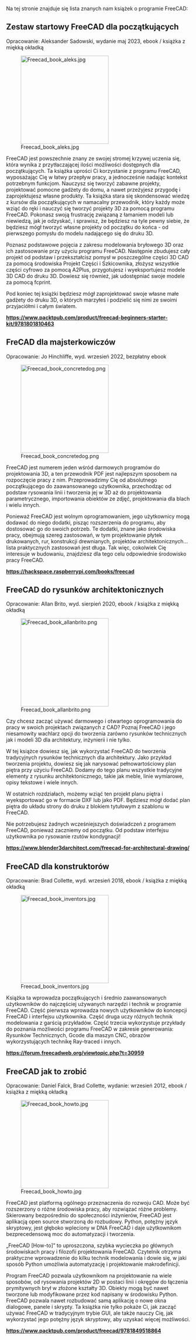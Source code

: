 <languages/>

Na tej stronie znajduje się lista znanych nam książek o programie FreeCAD:

<span id="FreeCAD_Beginner’s_Starter_Kit"></span>
==Zestaw startowy FreeCAD dla początkujących==

Opracowanie: Aleksander Sadowski, wydanie maj 2023, ebook / książka z miękką okładką

[[Image:Freecad book aleks.jpg|240px|left]]

FreeCAD jest powszechnie znany ze swojej stromej krzywej uczenia się, która wynika z przytłaczającej ilości możliwości dostępnych dla początkujących. Ta książka uprości Ci korzystanie z programu FreeCAD, wyposażając Cię w łatwy przepływ pracy, a jednocześnie nadając kontekst potrzebnym funkcjom. Nauczysz się tworzyć zabawne projekty, projektować pomocne gadżety do domu, a nawet przeżyjesz przygodę i zaprojektujesz własne produkty. Ta książka stara się skondensować wiedzę z kursów dla początkujących w namacalny przewodnik, który każdy może wziąć do ręki i nauczyć się tworzyć projekty 3D za pomocą programu FreeCAD. Pokonasz swoją frustrację związaną z łamaniem modeli lub niewiedzą, jak je odzyskać, i sprawisz, że będziesz na tyle pewny siebie, że będziesz mógł tworzyć własne projekty od początku do końca - od pierwszego pomysłu do modelu nadającego się do druku 3D.

Poznasz podstawowe pojęcia z zakresu modelowania bryłowego 3D oraz ich zastosowanie przy użyciu programu FreeCAD. Następnie zbudujesz cały projekt od podstaw i przekształcisz pomysł w poszczególne części 3D CAD za pomocą środowiska Projekt Części i Szkicownika, złożysz wszystkie części cyfrowo za pomocą A2Plus, przygotujesz i wyeksportujesz modele 3D CAD do druku 3D. Dowiesz się również, jak udostępniać swoje modele za pomocą fcprint.

Pod koniec tej książki będziesz mógł zaprojektować swoje własne małe gadżety do druku 3D, o których marzyłeś i podzielić się nimi ze swoimi przyjaciółmi i całym światem.

'''https://www.packtpub.com/product/freecad-beginners-starter-kit/9781801810463'''

{{clear}}

<span id="FreeCAD_for_Makers"></span>
==FreCAD dla majsterkowiczów==

Opracowanie: Jo Hinchliffe, wyd. wrzesień 2022, bezpłatny ebook

[[Image:Freecad book concretedog.png|240px|left]]

FreeCAD jest numerem jeden wśród darmowych programów do projektowania 3D, a ten przewodnik PDF jest najlepszym sposobem na rozpoczęcie pracy z nim. Przeprowadzimy Cię od absolutnego początkującego do zaawansowanego użytkownika, przechodząc od podstaw rysowania linii i tworzenia jej w 3D aż do projektowania parametrycznego, importowania obiektów ze zdjęć, projektowania dla blach i wielu innych.

Ponieważ FreeCAD jest wolnym oprogramowaniem, jego użytkownicy mogą dodawać do niego dodatki, pisząc rozszerzenia do programu, aby dostosować go do swoich potrzeb. Te dodatki, znane jako środowiska pracy, obejmują szereg zastosowań, w tym projektowanie płytek drukowanych, rur, konstrukcji drewnianych, projektów architektonicznych... lista praktycznych zastosowań jest długa. Tak więc, cokolwiek Cię interesuje w budowaniu, znajdziesz dla tego celu odpowiednie środowisko pracy FreeCAD.

'''https://hackspace.raspberrypi.com/books/freecad'''

{{clear}}

<span id="FreeCAD_for_architectural_drawing"></span>
==FreeCAD do rysunków architektonicznych==

Opracowanie: Allan Brito, wyd. sierpień 2020, ebook / książka z miękką okładką

[[Image:Freecad book allanbrito.png|240px|left]]

Czy chcesz zacząć używać darmowego i otwartego oprogramowania do pracy w swoich projektach związanych z CAD? Poznaj FreeCAD i jego niesamowity wachlarz opcji do tworzenia zarówno rysunków technicznych jak i modeli 3D dla architektury, inżynierii i nie tylko.

W tej książce dowiesz się, jak wykorzystać FreeCAD do tworzenia tradycyjnych rysunków technicznych dla architektury. Jako przykład tworzenia projektu, dowiesz się jak narysować pełnowartościowy plan piętra przy użyciu FreeCAD. Dodamy do tego planu wszystkie tradycyjne elementy z rysunku architektonicznego, takie jak meble, linie wymiarowe, opisy tekstowe i wiele innych.

W ostatnich rozdziałach, możemy wziąć ten projekt planu piętra i wyeksportować go w formacie DXF lub jako PDF. Będziesz mógł dodać plan piętra do układu strony do druku z blokiem tytułowym z szablonu w FreeCAD.

Nie potrzebujesz żadnych wcześniejszych doświadczeń z programem FreeCAD, ponieważ zaczniemy od początku. Od podstaw interfejsu użytkownika po rysowanie rzutów kondygnacji!

'''https://www.blender3darchitect.com/freecad-for-architectural-drawing/'''

{{clear}}

<span id="FreeCAD_for_Inventors"></span>
==FreeCAD dla konstruktorów==

Opracowanie: Brad Collette, wyd. wrzesień 2018, ebook / książka z miękką okładką

[[Image:Freecad book inventors.jpg|240px|left]]

Książka ta wprowadza początkujących i średnio zaawansowanych użytkowników do najczęściej używanych narzędzi i technik w programie FreeCAD. Część pierwsza wprowadza nowych użytkowników do koncepcji FreeCAD i interfejsu użytkownika. Część druga uczy różnych technik modelowania z garścią przykładów. Część trzecia wykorzystuje przykłady do poznania możliwości programu FreeCAD w zakresie generowania: Rysunków Technicznych, Gcode dla maszyn CNC, obrazów wykorzystujących technikę Ray-traced i innych.

'''https://forum.freecadweb.org/viewtopic.php?t=30959'''

{{clear}}

<span id="FreeCAD_How-to"></span>
==FreeCAD jak to zrobić==

Opracowanie: Daniel Falck, Brad Collette, wydanie: wrzesień 2012, ebook / książka z miękką okładką

[[Image:Freecad book howto.jpg|240px|left]]

FreeCAD jest platformą ogólnego przeznaczenia do rozwoju CAD. Może być rozszerzony o różne środowiska pracy, aby rozwiązać różne problemy. Skierowany bezpośrednio do społeczności inżynierów, FreeCAD jest aplikacją open source stworzoną do rozbudowy. Python, potężny język skryptowy, jest głęboko wpleciony w DNA FreeCAD i daje użytkownikom bezprecedensową moc do automatyzacji i tworzenia.

„FreeCAD [How-to]” to uproszczona, szybka wycieczka po głównych środowiskach pracy i filozofii projektowania FreeCAD. Czytelnik otrzyma praktyczne wprowadzenie do kilku technik modelowania i dowie się, w jaki sposób Python umożliwia automatyzację i projektowanie makrodefinicji.

Program FreeCAD pozwala użytkownikom na projektowanie na wiele sposobów, od rysowania projektów 2D w postaci linii i okręgów do łączenia prymitywnych brył w złożone kształty 3D. Obiekty mogą być nawet tworzone lub modyfikowane przez kod napisany w środowisku Python. FreeCAD pozwala nawet rozbudować samą aplikację o nowe okna dialogowe, panele i skrypty. Ta książka nie tylko pokaże Ci, jak zacząć używać FreeCAD w tradycyjnym trybie GUI, ale także nauczy Cię, jak wykorzystać jego potężny język skryptowy, aby uzyskać więcej możliwości.

'''https://www.packtpub.com/product/freecad/9781849518864'''

{{clear}}